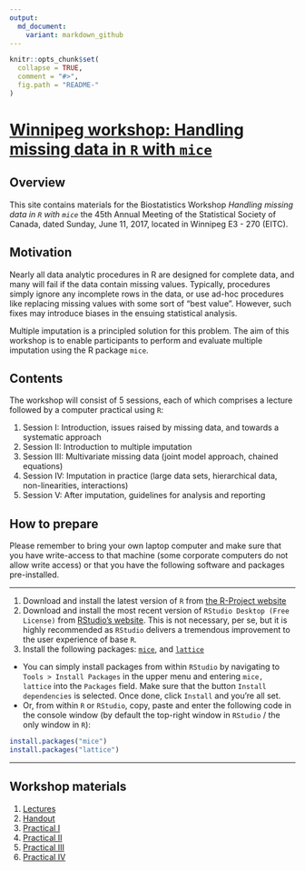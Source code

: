---
output:
  md_document:
    variant: markdown_github
---

<!-- README.md is generated from README.Rmd. Please edit that file -->

```{r, echo = FALSE}
knitr::opts_chunk$set(
  collapse = TRUE,
  comment = "#>",
  fig.path = "README-"
)
```

# [Winnipeg workshop: Handling missing data in `R` with `mice`](https://stefvanbuuren.github.io/Winnipeg/)

## Overview

This site contains materials for the Biostatistics Workshop *Handling missing data in `R` with `mice`* the 45th Annual Meeting of the Statistical Society of Canada, dated Sunday, June 11, 2017, located in Winnipeg E3 - 270 (EITC).

## Motivation

Nearly all data analytic procedures in R are designed for complete data, and many will fail if the data contain missing values. Typically, procedures simply ignore any incomplete rows in the data, or use ad-hoc procedures like replacing missing values with some sort of "best value". However, such fixes may introduce biases in the ensuing statistical analysis.

Multiple imputation is a principled solution for this problem. The aim of this workshop is to enable participants to perform and evaluate multiple imputation using the R package `mice`.

## Contents

The workshop will consist of 5 sessions, each of which comprises a lecture followed by a computer practical using `R`:

1. Session I: Introduction, issues raised by missing data, and towards a systematic approach
2. Session II: Introduction to multiple imputation
3. Session III: Multivariate missing data (joint model approach, chained equations)
4. Session IV: Imputation in practice (large data sets, hierarchical data, non-linearities, interactions)
5. Session V: After imputation, guidelines for analysis and reporting

## How to prepare

Please remember to bring your own laptop computer and make sure that you have write-access to that machine (some corporate computers do not allow write access) or that you have the following software and packages pre-installed.

---

1. Download and install the latest version of `R` from [the R-Project website](https://cloud.r-project.org)
2. Download and install the most recent version of `RStudio Desktop (Free License)` from [RStudio's website](https://www.rstudio.com/products/rstudio/download3/). This is not necessary, per se, but it is highly recommended as `RStudio` delivers a tremendous improvement to the user experience of base `R`.
3. Install the following packages: [`mice`](https://cran.r-project.org/web/packages/mice/index.html), and [`lattice`](https://cran.r-project.org/web/packages/lattice/index.html)

  - You can simply install packages from within `RStudio` by navigating to `Tools > Install Packages` in the upper menu and entering `mice, lattice` into the `Packages` field. Make sure that the button `Install dependencies` is selected. Once done, click `Install` and you're all set.
  - Or, from within `R` or `RStudio`, copy, paste and enter the following code in the console window (by default the top-right window in `RStudio` / the only window in `R`):
  
```{r eval=FALSE}
install.packages("mice")
install.packages("lattice")
```

---

## Workshop materials

1. [Lectures](Lectures/Winnipeg.pdf)
2. [Handout](Lectures/WinnipegHandout.pdf)
3. [Practical I](Practicals/Practical_I.html)
4. [Practical II](Practicals/Practical_II.html)
5. [Practical III](Practicals/Practical_III.html)
6. [Practical IV](Practicals/Practical_IV.html)
